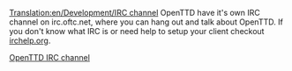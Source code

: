 [[Translation:en/Development/IRC channel]]
OpenTTD have it's own IRC channel on irc.oftc.net, where you can hang out and talk about OpenTTD. If you don't know what IRC is or need help to setup your client checkout [http://www.irchelp.org/ irchelp.org].

[irc://irc.oftc.net/openttd OpenTTD IRC channel]